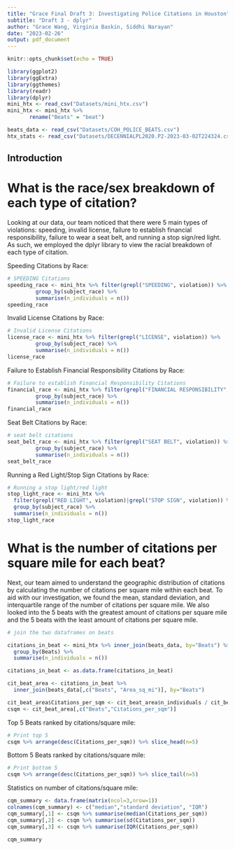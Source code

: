 ```yaml
---
title: "Grace Final Draft 3: Investigating Police Citations in Houston"
subtitle: "Draft 3 - dplyr"
author: "Grace Wang, Virginia Baskin, Siddhi Narayan"
date: "2023-02-26"
output: pdf_document
---
```


```r
knitr::opts_chunk$set(echo = TRUE)
```

```r

library(ggplot2)
library(ggExtra)
library(ggthemes)
library(readr)
library(dplyr)
mini_htx <- read_csv("Datasets/mini_htx.csv")
mini_htx <- mini_htx %>% 
       rename("Beats" = "beat")

beats_data <- read_csv("Datasets/COH_POLICE_BEATS.csv")
htx_stats <- read_csv("Datasets/DECENNIALPL2020.P2-2023-03-02T224324.csv")

```

## Introduction 

# What is the race/sex breakdown of each type of citation?

Looking at our data, our team noticed that there were 5 main types of violations: speeding, invalid license, failure to establish financial responsibility, failure to wear a seat belt, and running a stop sign/red light. As such, we employed the dplyr library to view the racial breakdown of each type of citation.

Speeding Citations by Race:
```r

# SPEEDING Citations
speeding_race <- mini_htx %>% filter(grepl("SPEEDING", violation)) %>%
         group_by(subject_race) %>%
         summarise(n_individuals = n())
speeding_race
```

Invalid License Citations by Race:
```r
# Invalid License Citations
license_race <- mini_htx %>% filter(grepl("LICENSE", violation)) %>%
         group_by(subject_race) %>%
         summarise(n_individuals = n())
license_race
```

Failure to Establish Financial Responsibility Citations by Race:
```r
# Failure to establish Financial Responsibility Citations
financial_race <- mini_htx %>% filter(grepl("FINANCIAL RESPONSIBILITY", violation)) %>%
         group_by(subject_race) %>%
         summarise(n_individuals = n())
financial_race

```

Seat Belt Citations by Race:
```r
# seat belt citations
seat_belt_race <- mini_htx %>% filter(grepl("SEAT BELT", violation)) %>%
         group_by(subject_race) %>%
         summarise(n_individuals = n())
seat_belt_race

```

Running a Red Light/Stop Sign Citations by Race:
```r
# Running a stop light/red light
stop_light_race <- mini_htx %>% 
  filter(grepl("RED LIGHT", violation)|grepl("STOP SIGN", violation)) %>%
  group_by(subject_race) %>%
  summarise(n_individuals = n())
stop_light_race

```

# What is the number of citations per square mile for each beat?
Next, our team aimed to understand the geographic distribution of citations by calculating the number of citations per square mile within each beat. To aid with our investigation, we found the mean, standard deviation, and interquartile range of the number of citations per square mile. We also looked into the 5 beats with the greatest amount of citations per square mile and the 5 beats with the least amount of citations per square mile.

```r
# join the two dataframes on beats

citations_in_beat <- mini_htx %>% inner_join(beats_data, by="Beats") %>%
  group_by(Beats) %>%
  summarise(n_individuals = n())

citations_in_beat <- as.data.frame(citations_in_beat)

cit_beat_area <- citations_in_beat %>% 
  inner_join(beats_data[,c("Beats", "Area_sq_mi")], by="Beats")

cit_beat_area$Citations_per_sqm <- cit_beat_area$n_individuals / cit_beat_area$Area_sq_mi
csqm <- cit_beat_area[,c("Beats","Citations_per_sqm")]
```

Top 5 Beats ranked by citations/square mile:
```r
# Print top 5
csqm %>% arrange(desc(Citations_per_sqm)) %>% slice_head(n=5)
```

Bottom 5 Beats ranked by citations/square mile:
```r
# Print bottom 5
csqm %>% arrange(desc(Citations_per_sqm)) %>% slice_tail(n=5)
```

Statistics on number of citations/square mile:
```r
cqm_summary <- data.frame(matrix(ncol=3,nrow=1))
colnames(cqm_summary) <- c("median","standard deviation", "IQR")
cqm_summary[,1] <- csqm %>% summarise(median(Citations_per_sqm))
cqm_summary[,2] <- csqm %>% summarise(sd(Citations_per_sqm))
cqm_summary[,3] <- csqm %>% summarise(IQR(Citations_per_sqm))

cqm_summary
```